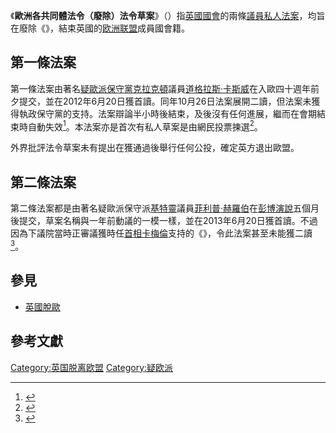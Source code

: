 {{NoteTA|G1=PoliticiansUK}}
{{Infobox UK legislation
|parliament = 英國國會
|short_title = 2012－13年歐洲各共同體法令（廢除）法令草案<br><small>{{Nowrap|{{lang|en|European Communities Act 1972 (Repeal) Bill 2012-13}}}}</small>
|long_title    = 本法令草案旨在廢除《1972年歐洲各共同體》法令及相關法例；以及就相關事宜訂定條文。
|citation = [https://publications.parliament.uk/pa/bills/cbill/2012-2013/0027/20130027.pdf 第27號法令草案]
|introduced_commons = [[道格拉斯·卡斯維爾|道格拉斯·卡斯維爾]]
|related_legislation = {{tsl|en|European Communities Act 1972 (UK)|1972年歐洲各共同體法令}}
|legislation_history = https://services.parliament.uk/Bills/2012-13/europeancommunitiesact1972repeal/stages.html
|status = expired
|1st_reading = {{startdate|2012|6|20}}}}
{{Infobox UK legislation
|parliament = 英國國會
|short_title   = 2013－14年歐洲各共同體法令（廢除）法令草案<br><small>{{nowrap|{{lang|en|European Communities Act 1972 (Repeal) Bill 2013-14}}}}</small>
|long_title    = 本法令草案旨在廢除《1972年歐洲各共同體法令》及相關法例；以及就相關事宜訂定條文。
|citation = [https://publications.parliament.uk/pa/bills/cbill/2013-2014/0033/14033.pdf 第33號法令草案]
|introduced_commons = [[菲利普·赫羅伯|菲利普·赫羅伯]]
|related_legislation = {{tsl|en|European Communities Act 1972 (UK)|1972年歐洲各共同體法令}}
|legislation_history = https://services.parliament.uk/Bills/2013-14/europeancommunitiesact1972repeal/stages.html
|status = expired
|1st_reading = {{startdate|2013|6|24}}}}

《'''歐洲各共同體法令（廢除）法令草案'''》（{{lang-en|''European Communities Act 1972 (Repeal) Bills''}}）指[[英国议会|英國國會]]的兩條[[私人條例草案|議員私人法案]]，均旨在廢除《{{tsl|en|European Communities Act 1972 (UK)|1972年歐洲各共同體法令}}》，結束英國的[[欧洲联盟|欧洲联盟]]成員國會籍。

== 第一條法案 ==
第一條法案由著名[[歐洲懷疑主義|疑歐派]][[保守黨_(英國)|保守黨]][[克拉克頓_(英國國會選區)|克拉克頓]]議員[[道格拉斯·卡斯維爾|道格拉斯·卡斯威]]在入歐四十週年前夕提交，並在2012年6月20日獲首讀。同年10月26日法案展開二讀，但法案未獲得執政保守黨的支持。法案辯論半小時後結束，及後沒有任何進展，繼而在會期結束時自動失效<ref name="UKP">{{cite web |url=https://services.parliament.uk/Bills/2012-13/europeancommunitiesact1972repeal.html |title=European Communities Act 1972 (Repeal) Bill 2012-13 |author=<!--Staff writer(s); no by-line.--> |date= |website=www.parliament.uk |publisher=UK Parliament |access-date=2020-06-03 |quote= |archive-date=2020-10-26 |archive-url=https://web.archive.org/web/20201026013423/https://services.parliament.uk/bills/2012-13/europeancommunitiesact1972repeal.html |dead-url=no }}</ref>。本法案亦是首次有私人草案是由網民投票揀選<ref name="BBC">{{cite web |url=https://www.bbc.co.uk/news/uk-politics-20085437 |title=MPs debate case for UK pulling out of European Union |author=<!--Staff writer(s); no by-line.--> |date=2012-10-26 |website=www.bbc.co.uk |publisher=BBC News |access-date=2020-06-03 |quote= |archive-date=2020-11-11 |archive-url=https://web.archive.org/web/20201111234323/https://www.bbc.co.uk/news/uk-politics-20085437 |dead-url=no }}</ref>。

外界批評法令草案未有提出在獲通過後舉行任何公投，確定英方退出歐盟。

==第二條法案==
第二條法案都是由著名疑歐派保守派[[凱特林_(英國國會選區)|基特靈]]議員[[菲利普·赫羅伯|菲利普·赫羅伯]]在[[彭博演說|彭博演說]]五個月後提交，草案名稱與一年前動議的一模一樣，並在2013年6月20日獲首讀。不過因為下議院當時正審議獲時任[[英国首相|首相]][[戴维·卡梅伦|卡梅倫]]支持的《{{tsl|en|European Union (Referendum) Bill 2013–14|2013－14年歐洲聯盟（公投）法案}}》，令此法案甚至未能獲二讀<ref name="UKP2014">{{cite web |url=https://services.parliament.uk/Bills/2013-14/europeancommunitiesact1972repeal.html |title=European Communities Act 1972 (Repeal) Bill 2013-14 |author=<!--Staff writer(s); no by-line.--> |date= |website=www.parliament.uk |publisher=UK Parliament |access-date=2020-06-09 |quote= |archive-date=2020-10-26 |archive-url=https://web.archive.org/web/20201026015744/https://services.parliament.uk/bills/2013-14/europeancommunitiesact1972repeal.html |dead-url=no }}</ref>。

== 參見 ==
* [[英國脫歐|英國脫歐]]

== 參考文獻 ==
{{reflist}}

{{英國脫歐}}
[[Category:英国脱离欧盟|Category:英国脱离欧盟]]
[[Category:疑欧派|Category:疑欧派]]